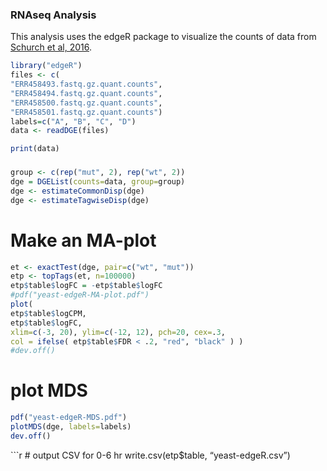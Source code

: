### RNAseq Analysis
This analysis uses the edgeR package to visualize the counts of data from [Schurch et al, 2016](https://www.ncbi.nlm.nih.gov/pmc/articles/PMC4878611/).

```r
library("edgeR")
files <- c(
"ERR458493.fastq.gz.quant.counts",
"ERR458494.fastq.gz.quant.counts",
"ERR458500.fastq.gz.quant.counts",
"ERR458501.fastq.gz.quant.counts")
labels=c("A", "B", "C", "D")
data <- readDGE(files)
```

```r
print(data)
```

###

```r
group <- c(rep("mut", 2), rep("wt", 2))
dge = DGEList(counts=data, group=group)
dge <- estimateCommonDisp(dge)
dge <- estimateTagwiseDisp(dge)
```

# Make an MA-plot

```r
et <- exactTest(dge, pair=c("wt", "mut"))
etp <- topTags(et, n=100000)
etp$table$logFC = -etp$table$logFC
#pdf("yeast-edgeR-MA-plot.pdf")
plot(
etp$table$logCPM,
etp$table$logFC,
xlim=c(-3, 20), ylim=c(-12, 12), pch=20, cex=.3,
col = ifelse( etp$table$FDR < .2, "red", "black" ) )
#dev.off()
```

# plot MDS

``` r
pdf("yeast-edgeR-MDS.pdf")
plotMDS(dge, labels=labels)
dev.off()
```

```r
# output CSV for 0-6 hr
write.csv(etp$table, "yeast-edgeR.csv")
